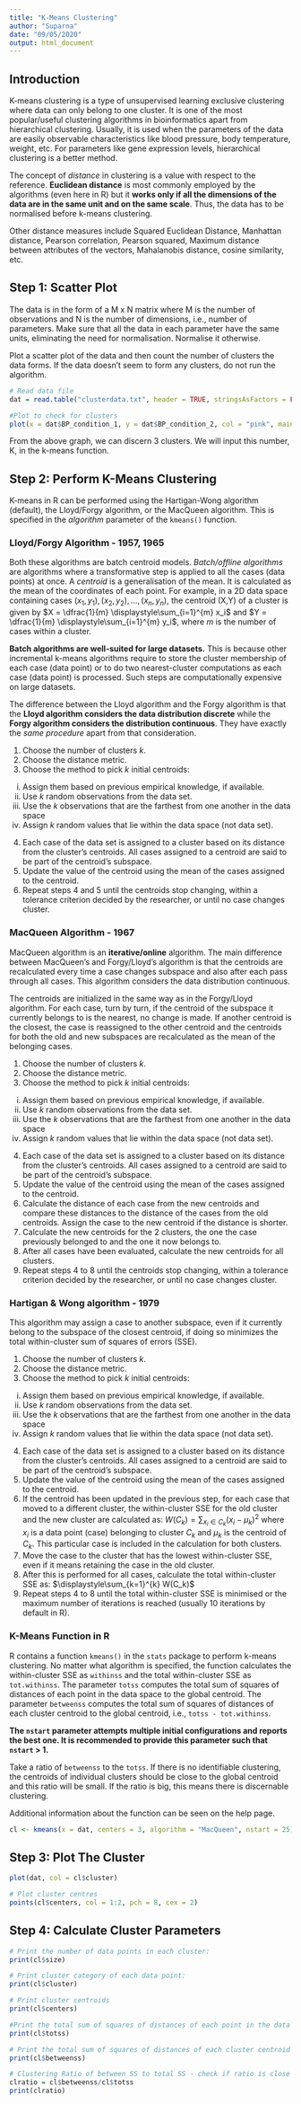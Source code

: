 ```yaml
---
title: "K-Means Clustering"
author: "Suparna"
date: "09/05/2020"
output: html_document
---
```


## Introduction

K-means clustering is a type of unsupervised learning exclusive clustering where data can only belong to one cluster. It is one of the most popular/useful clustering algorithms in bioinformatics apart from hierarchical clustering. Usually, it is used when the parameters of the data are easily observable characteristics like blood pressure, body temperature, weight, etc. For parameters like gene expression levels, hierarchical clustering is a better method.


The concept of *distance* in clustering is a value with respect to the reference. **Euclidean distance** is most commonly employed by the algorithms (even here in R) but it **works only if all the dimensions of the data are in the same unit and on the same scale**. Thus, the data has to be normalised before k-means clustering.


Other distance measures include Squared Euclidean Distance, Manhattan distance, Pearson correlation, Pearson squared, Maximum distance between attributes of the vectors, Mahalanobis distance, cosine similarity, etc.


## Step 1: Scatter Plot

The data is in the form of a M x N matrix where M is the number of observations and N is the number of dimensions, i.e., number of parameters. Make sure that all the data in each parameter have the same units, eliminating the need for normalisation. Normalise it otherwise.


Plot a scatter plot of the data and then count the number of clusters the data forms. If the data doesn't seem to form any clusters, do not run the algorithm.


```r
# Read data file
dat = read.table("clusterdata.txt", header = TRUE, stringsAsFactors = FALSE)

#Plot to check for clusters
plot(x = dat$BP_condition_1, y = dat$BP_condition_2, col = "pink", main = "Scatter plot of blood pressure measures", xlab = "BP under condition 1", ylab = "BP under condition 2")
```


From the above graph, we can discern 3 clusters. We will input this number, K, in the k-means function.


## Step 2: Perform K-Means Clustering


K-means in R can be performed using the Hartigan-Wong algorithm (default), the Lloyd/Forgy algorithm, or the MacQueen algorithm. This is specified in the *algorithm* parameter of the `kmeans()` function.


### Lloyd/Forgy Algorithm - 1957, 1965


Both these algorithms are batch centroid models. *Batch/offline algorithms* are algorithms where a transformative step is applied to all the cases (data points) at once. A *centroid* is a generalisation of the mean. It is calculated as the mean of the coordinates of each point. For example, in a 2D data space containing cases $(x_1, y_1), (x_2, y_2), ... , (x_n, y_n)$, the centroid (X,Y) of a cluster is given by $X = \dfrac{1}{m} \displaystyle\sum_{i=1}^{m} x_i$ and $Y = \dfrac{1}{m} \displaystyle\sum_{i=1}^{m} y_i$, where $m$ is the number of cases within a cluster.

**Batch algorithms are well-suited for large datasets.** This is because other incremental k-means algorithms require to store the cluster membership of each case (data point) or to do two nearest-cluster computations as each case (data point) is processed. Such steps are computationally expensive on large datasets.


The difference between the Lloyd algorithm and the Forgy algorithm is that the **Lloyd algorithm considers the data distribution discrete** while the **Forgy algorithm considers the distribution continuous**. They have exactly the *same procedure* apart from that consideration.


1. Choose the number of clusters *k*.
2. Choose the distance metric.
3. Choose the method to pick *k* initial centroids:
  i) Assign them based on previous empirical knowledge, if available.
  ii) Use *k* random observations from the data set.
  iii) Use the *k* observations that are the farthest from one another in the data space
  iv) Assign *k* random values that lie within the data space (not data set).
4.  Each case of the data set is assigned to a cluster based on its distance from the cluster's centroids. All cases assigned to a centroid are said to be part of the centroid’s subspace.
5. Update the value of the centroid using the mean of the cases assigned to the centroid.
6. Repeat steps 4 and 5 until the centroids stop changing, within a tolerance criterion decided by the researcher, or until no case changes cluster.


### MacQueen Algorithm - 1967


MacQueen algorithm is an **iterative/online** algorithm. The main difference between MacQueen's and Forgy/Lloyd’s algorithm is that the centroids are recalculated every time a case changes subspace and also after each pass through all cases. This algorithm considers the data distribution continuous.

The centroids are initialized in the same way as in the Forgy/Lloyd algorithm. For each case, turn by turn, if the centroid of the subspace it currently belongs to is the nearest, no change is made. If another centroid is the closest, the case is reassigned to the other centroid and the centroids for both the old and new subspaces are recalculated as the mean of the belonging cases. 

1. Choose the number of clusters *k*.
2. Choose the distance metric.
3. Choose the method to pick *k* initial centroids:
  i) Assign them based on previous empirical knowledge, if available.
  ii) Use *k* random observations from the data set.
  iii) Use the *k* observations that are the farthest from one another in the data space
  iv) Assign *k* random values that lie within the data space (not data set).
4.  Each case of the data set is assigned to a cluster based on its distance from the cluster's centroids. All cases assigned to a centroid are said to be part of the centroid’s subspace.
5. Update the value of the centroid using the mean of the cases assigned to the centroid.
6. Calculate the distance of each case from the new centroids and compare these distances to the distance of the cases from the old centroids. Assign the case to the new centroid if the distance is shorter.
7. Calculate the new centroids for the 2 clusters, the one the case previously belonged to and the one it now belongs to.
8. After all cases have been evaluated, calculate the new centroids for all clusters.
9. Repeat steps 4 to 8 until the centroids stop changing, within a tolerance criterion decided by the researcher, or until no case changes cluster.


### Hartigan & Wong algorithm - 1979


This algorithm may assign a case to another subspace, even if it currently belong to the subspace of the closest centroid, if doing so minimizes the total within-cluster sum of squares of errors (SSE).


1. Choose the number of clusters *k*.
2. Choose the distance metric.
3. Choose the method to pick *k* initial centroids:
  i) Assign them based on previous empirical knowledge, if available.
  ii) Use *k* random observations from the data set.
  iii) Use the *k* observations that are the farthest from one another in the data space
  iv) Assign *k* random values that lie within the data space (not data set).
4.  Each case of the data set is assigned to a cluster based on its distance from the cluster's centroids. All cases assigned to a centroid are said to be part of the centroid’s subspace.
5. Update the value of the centroid using the mean of the cases assigned to the centroid.
6.  If the centroid has been updated in the previous step, for each case that moved to a different cluster, the within-cluster SSE for the old cluster and the new cluster are calculated as:
$W(C_k) = \displaystyle\sum_{x_i \in C_k} (x_i - \mu_k)^2$
where $x_i$ is a data point (case) belonging to cluster $C_k$ and $\mu_k$ is the centroid of $C_k$.
This particular case is included in the calculation for both clusters.
7. Move the case to the cluster that has the lowest within-cluster SSE, even if it means retaining the case in the old cluster.
8. After this is performed for all cases, calculate the total within-cluster SSE as:
$\displaystyle\sum_{k=1}^{k} W(C_k)$
9. Repeat steps 4 to 8 until the total within-cluster SSE is minimised or the maximum number of iterations is reached (usually 10 iterations by default in R).


### K-Means Function in R


R contains a function `kmeans()` in the `stats` package to perform k-means clustering. No matter what algorithm is specified, the function calculates the within-cluster SSE as `withinss` and the total within-cluster SSE as `tot.withinss`. The parameter `totss` computes the total sum of squares of distances of each point in the data space to the global centroid. The parameter `betweenss` computes the total sum of squares of distances of each cluster centroid to the global centroid, i.e., `totss - tot.withinss`.


**The `nstart` parameter attempts multiple initial configurations and reports the best one. It is recommended to provide this parameter such that `nstart` > 1.**


Take a ratio of `betweenss` to the `totss`. If there is no identifiable clustering, the centroids of individual clusters should be close to the global centroid and this ratio will be small. If the ratio is big, this means there is discernable clustering.


Additional information about the function can be seen on the help page.


```r
cl <- kmeans(x = dat, centers = 3, algorithm = "MacQueen", nstart = 25)
```

## Step 3: Plot The Cluster

```r
plot(dat, col = cl$cluster)

# Plot cluster centres
points(cl$centers, col = 1:2, pch = 8, cex = 2)
```


## Step 4: Calculate Cluster Parameters

```r
# Print the number of data points in each cluster:
print(cl$size)

# Print cluster category of each data point:
print(cl$cluster)

# Print cluster centroids
print(cl$centers) 

#Print the total sum of squares of distances of each point in the data space to the global centroid
print(cl$totss)

# Print the total sum of squares of distances of each cluster centroid to the global centroid
print(cl$betweenss)

# Clustering Ratio of between SS to total SS - check if ratio is close to 1
clratio = cl$betweenss/cl$totss
print(clratio)
```

